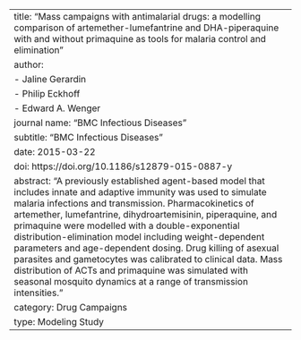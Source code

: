 ---
title: "Mass campaigns with antimalarial drugs: a modelling comparison of artemether-lumefantrine and DHA-piperaquine with and without primaquine as tools for malaria control and elimination"
author: 
  - Jaline Gerardin
  - Philip Eckhoff
  - Edward A. Wenger
journal name: "BMC Infectious Diseases"
subtitle: "BMC Infectious Diseases"
date: 2015-03-22
doi: https://doi.org/10.1186/s12879-015-0887-y
abstract: "A previously established agent-based model that includes innate and adaptive immunity was used to simulate malaria infections and transmission. Pharmacokinetics of artemether, lumefantrine, dihydroartemisinin, piperaquine, and primaquine were modelled with a double-exponential distribution-elimination model including weight-dependent parameters and age-dependent dosing. Drug killing of asexual parasites and gametocytes was calibrated to clinical data. Mass distribution of ACTs and primaquine was simulated with seasonal mosquito dynamics at a range of transmission intensities."
category: Drug Campaigns
type: Modeling Study
---